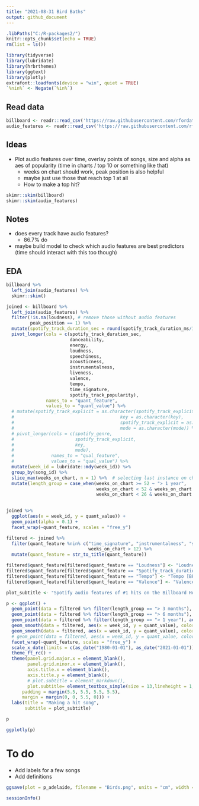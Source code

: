 ```yaml
---
title: "2021-08-31 Bird Baths"
output: github_document
---
```


```r
.libPaths("C:/R-packages2/")
knitr::opts_chunk$set(echo = TRUE)
rm(list = ls())
```

```r
library(tidyverse)
library(lubridate)
library(hrbrthemes)
library(ggtext)
library(plotly)
extrafont::loadfonts(device = "win", quiet = TRUE)
`%nin%` <- Negate(`%in%`)
```

## Read data 

```r
billboard <- readr::read_csv('https://raw.githubusercontent.com/rfordatascience/tidytuesday/master/data/2021/2021-09-14/billboard.csv')
audio_features <- readr::read_csv('https://raw.githubusercontent.com/rfordatascience/tidytuesday/master/data/2021/2021-09-14/audio_features.csv')
```







## Ideas 

* Plot audio features over time, overlay points of songs, size and alpha as aes of popularity (time in charts / top 10 or something like that)
  * weeks on chart should work, peak position is also helpful
  * maybe just use those that reach top 1 at all
  * How to make a top hit?
  

```r
skimr::skim(billboard)
skimr::skim(audio_features)
```
## Notes

* does every track have audio features? 
  * 86.7% do
* maybe build model to check which audio features are best predictors (time should interact with this too though)

## EDA

```r
billboard %>% 
  left_join(audio_features) %>% 
  skimr::skim()
```

```r
joined <- billboard %>% 
  left_join(audio_features) %>% 
  filter(!is.na(loudness), # remove those without audio features
         peak_position == 1) %>% 
  mutate(spotify_track_duration_sec = round(spotify_track_duration_ms/1000)) %>% 
  pivot_longer(cols = c(spotify_track_duration_sec, 
                        danceability, 
                        energy, 
                        loudness, 
                        speechiness, 
                        acousticness, 
                        instrumentalness, 
                        liveness, 
                        valence, 
                        tempo, 
                        time_signature, 
                        spotify_track_popularity), 
               names_to = "quant_feature", 
               values_to = "quant_value") %>% 
  # mutate(spotify_track_explicit = as.character(spotify_track_explicit),
  #                                        key = as.character(key),
  #                                        spotify_track_explicit = as.character(spotify_track_explicit),
  #                                        mode = as.character(mode)) %>% 
  # pivot_longer(cols = c(spotify_genre,
  #                       spotify_track_explicit,
  #                       key,
  #                       mode),
  #              names_to = "qual_feature", 
  #              values_to = "qual_value") %>% 
  mutate(week_id = lubridate::mdy(week_id)) %>% 
  group_by(song_id) %>% 
  slice_max(weeks_on_chart, n = 1) %>%  # selecting last instance on charts
  mutate(length_group = case_when(weeks_on_chart >= 52 ~ "> 1 year",
                                  weeks_on_chart < 52 & weeks_on_chart >= 26 ~ "> 6 months",
                                  weeks_on_chart < 26 & weeks_on_chart >= 12 ~ "> 3 months"))
  
```
```r
joined %>% 
  ggplot(aes(x = week_id, y = quant_value)) +
  geom_point(alpha = 0.1) +
  facet_wrap(~quant_feature, scales = "free_y")
```

```r
filtered <- joined %>% 
  filter(quant_feature %nin% c("time_signature", "instrumentalness", "spotify_track_popularity"),
                               weeks_on_chart > 12) %>% 
  mutate(quant_feature = str_to_title(quant_feature))

filtered$quant_feature[filtered$quant_feature == "Loudness"] <- "Loudness [db]"
filtered$quant_feature[filtered$quant_feature == "Spotify_track_duration_sec"] <- "Duration [sec]"
filtered$quant_feature[filtered$quant_feature == "Tempo"] <- "Tempo [BPM]"
filtered$quant_feature[filtered$quant_feature == "Valence"] <- "Valence (Musical positiveness)"
```

```r
plot_subtitle <- "Spotify audio features of #1 hits on the Billboard Hot 100, which is the music industry standard record chart in the United States for songs. Chart rankings are based on sales (physical and digital), radio play, and online streaming in the United States. #1 hits that remained in the Hot 100 for <span style = 'color: #EF476F;'>more than a year</span>, <span style = 'color: #FFD166;'>more than six months</span>, <span style = 'color: #118AB2;'>more than three months</span>."

p <- ggplot() +
  geom_point(data = filtered %>% filter(length_group == "> 3 months"), aes(x = week_id, y = quant_value), color = "#118AB2", alpha = 0.2) +
  geom_point(data = filtered %>% filter(length_group == "> 6 months"), aes(x = week_id, y = quant_value), color = "#FFD166", alpha = 0.4) +
  geom_point(data = filtered %>% filter(length_group == "> 1 year"), aes(x = week_id, y = quant_value), color = "#EF476F", alpha = 0.8) +
  geom_smooth(data = filtered, aes(x = week_id, y = quant_value), color = "black", size = 1.2, se = FALSE) +
  geom_smooth(data = filtered, aes(x = week_id, y = quant_value), color = "white") +
  # geom_point(data = filtered, aes(x = week_id, y = quant_value, color = length_group), alpha = 0.3) +
  facet_wrap(~quant_feature, scales = "free_y") +
  scale_x_date(limits = c(as_date("1980-01-01"), as_date("2021-01-01"))) +
  theme_ft_rc() +
  theme(panel.grid.major.x = element_blank(),
        panel.grid.minor.x = element_blank(),
        axis.title.x = element_blank(),
        axis.title.y = element_blank(),
        # plot.subtitle = element_markdown(),
        plot.subtitle= element_textbox_simple(size = 13,lineheight = 1,
      padding = margin(5.5, 5.5, 5.5, 5.5),
      margin = margin(0, 0, 5.5, 0))) +
  labs(title = "Making a hit song",
       subtitle = plot_subtitle)

p
```

```r
ggplotly(p)
```

# To do
* Add labels for a few songs
* Add definitions 

```r
ggsave(plot = p_adelaide, filename = "Birds.png", units = "cm", width = 24, height = 14, dpi = 300)

```


```r
sessionInfo()
```


